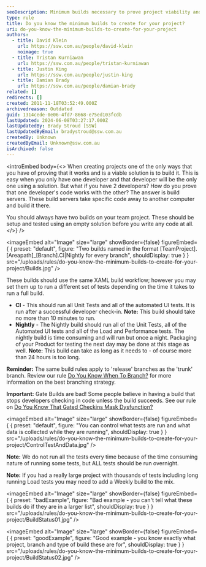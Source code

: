 ```yaml
---
seoDescription: Minimum builds necessary to prove project viability and success include CI and Nightly builds, with CI running unit tests and automated UI tests after successful check-ins, and Nightly building running all tests, including load and performance testing.
type: rule
title: Do you know the minimum builds to create for your project?
uri: do-you-know-the-minimum-builds-to-create-for-your-project
authors:
  - title: David Klein
    url: https://ssw.com.au/people/david-klein
    noimage: true
  - title: Tristan Kurniawan
    url: https://ssw.com.au/people/tristan-kurniawan
  - title: Justin King
    url: https://ssw.com.au/people/justin-king
  - title: Damian Brady
    url: https://ssw.com.au/people/damian-brady
related: []
redirects: []
created: 2011-11-18T03:52:49.000Z
archivedreason: Outdated
guid: 1314cede-0e06-4fd7-8668-e75ed103fcdb
lastUpdated: 2024-06-08T03:27:17.000Z
lastUpdatedBy: Brady Stroud [SSW]
lastUpdatedByEmail: bradystroud@ssw.com.au
createdBy: Unknown
createdByEmail: Unknown@ssw.com.au
isArchived: false
---
```


<introEmbed
  body={<>
When creating projects one of the only ways that you have of proving that it works and is a viable solution is to build it. This is easy when you only have one developer and that developer will be the only one using a solution. But what if you have 2 developers? How do you prove that one developer's code works with the other? The answer is build servers. These build servers take specific code away to another computer and build it there.

You should always have two builds on your team project. These should be setup and tested using an empty solution before you write any code at all.
  </>}
/>

<imageEmbed
  alt="Image"
  size="large"
  showBorder={false}
  figureEmbed={ {
    preset: "default",
    figure: "Two builds named in the format [TeamProject].[Areapath]_[Branch].CI|Nightly for every branch",
    shouldDisplay: true
  } }
  src="/uploads/rules/do-you-know-the-minimum-builds-to-create-for-your-project/Builds.jpg"
/>


These builds should use the same XAML build workflow; however you may set them up to run a different set of tests depending on the time it takes to run a full build.

- **CI** - This should run all Unit Tests and all of the automated UI tests. It is run after a successful developer check-in.
  **Note:** This build should take no more than 10 minutes to run.
- **Nightly** - The Nightly build should run all of the Unit Tests, all of the Automated UI tests and all of the Load and Performance tests. The nightly build is time consuming and will run but once a night. Packaging of your Product for testing the next day may be done at this stage as well.
  **Note:** This build can take as long as it needs to - of course more than 24 hours is too long.

**Reminder:** The same build rules apply to 'release' branches as the 'trunk' branch. Review our rule [Do You Know When To Branch?](/do-you-know-when-to-branch) for more information on the best branching strategy.

**Important:** Gate Builds are bad! Some people believe in having a build that stops developers checking in code unless the build succeeds. See our rule on [Do You Know That Gated Checkins Mask Dysfunction?](/do-you-know-that-gated-checkins-mask-dysfunction)


<imageEmbed
  alt="Image"
  size="large"
  showBorder={false}
  figureEmbed={ {
    preset: "default",
    figure: "You can control what tests are run and what data is collected while they are running",
    shouldDisplay: true
  } }
  src="/uploads/rules/do-you-know-the-minimum-builds-to-create-for-your-project/ControlTestAndData.jpg"
/>

**Note:** We do not run all the tests every time because of the time consuming nature of running some tests, but ALL tests should be run overnight.

**Note:** If you had a really large project with thousands of tests including long running Load tests you may need to add a Weekly build to the mix.

<imageEmbed
  alt="Image"
  size="large"
  showBorder={false}
  figureEmbed={ {
    preset: "badExample",
    figure: "Bad example - you can't tell what these builds do if they are in a larger list",
    shouldDisplay: true
  } }
  src="/uploads/rules/do-you-know-the-minimum-builds-to-create-for-your-project/BuildStatus01.jpg"
/>


<imageEmbed
  alt="Image"
  size="large"
  showBorder={false}
  figureEmbed={ {
    preset: "goodExample",
    figure: "Good example - you know exactly what project, branch and type of build these are for",
    shouldDisplay: true
  } }
  src="/uploads/rules/do-you-know-the-minimum-builds-to-create-for-your-project/BuildStatus02.jpg"
/>

